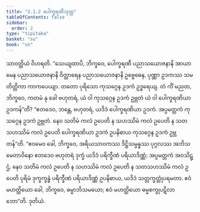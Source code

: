 ```yaml
---
title: "2.1.2 ပေါက္ခရဏီသုတ္တ"
tableOfContents: false
sidebar:
  order: 2
type: "tipitaka"
basket: "su"
book: "sn"
---
```



<DynamicBreadcrumb />

<Division number="75" book="sn" e="ch" v="18" p="290">

<Paragraph number="607" book="sn">
သာဝတ္ထိယံ ဝိဟရတိ. “သေယျထာပိ, ဘိက္ခဝေ, ပေါက္ခရဏီ ပညာသယောဇနာနိ အာယာမေန ပညာသယောဇနာနိ ဝိတ္ထာရေန ပညာသယောဇနာနိ ဥဗ္ဗေဓေန, ပုဏ္ဏာ ဥဒကဿ သမတိတ္တိကာ ကာကပေယျာ. တတော ပုရိသော ကုသဂ္ဂေန ဥဒကံ ဥဒ္ဓရေယျ. တံ ကိံ မညထ, ဘိက္ခဝေ, ကတမံ နု ခေါ ဗဟုတရံ, ယံ ဝါ ကုသဂ္ဂေန ဥဒကံ ဥဗ္ဘတံ ယံ ဝါ ပေါက္ခရဏိယာ ဥဒကန်”တိ?
</Paragraph>

<Paragraph number="608" book="sn">
“ဧတဒေဝ, ဘန္တေ, ဗဟုတရံ, ယဒိဒံ ပေါက္ခရဏိယာ ဥဒကံ. အပ္ပမတ္တကံ ကုသဂ္ဂေန ဥဒကံ ဥဗ္ဘတံ. နေဝ သတိမံ ကလံ ဥပေတိ န သဟဿိမံ ကလံ ဥပေတိ န သတသဟဿိမံ ကလံ ဥပေတိ ပေါက္ခရဏိယာ ဥဒကံ ဥပနိဓာယ ကုသဂ္ဂေန ဥဒကံ ဥဗ္ဘတန်”တိ.
</Paragraph>

<Paragraph number="609" book="sn">
“ဧဝမေဝ ခေါ, ဘိက္ခဝေ, အရိယသာဝကဿ ဒိဋ္ဌိသမ္ပန္နဿ ပုဂ္ဂလဿ အဘိသမေတာဝိနော ဧတဒေဝ ဗဟုတရံ ဒုက္ခံ ယဒိဒံ ပရိက္ခီဏံ ပရိယာဒိဏ္ဏံ; အပ္ပမတ္တကံ အဝသိဋ္ဌံ. နေဝ သတိမံ ကလံ ဥပေတိ န သဟဿိမံ ကလံ ဥပေတိ န သတသဟဿိမံ ကလံ ဥပေတိ ပုရိမံ ဒုက္ခက္ခန္ဓံ ပရိက္ခီဏံ ပရိယာဒိဏ္ဏံ ဥပနိဓာယ, ယဒိဒံ သတ္တက္ခတ္တုံပရမတာ. ဧဝံ မဟတ္ထိယော ခေါ, ဘိက္ခဝေ, ဓမ္မာဘိသမယော; ဧဝံ မဟတ္ထိယော ဓမ္မစက္ခုပဋိလာဘော”တိ.

</Paragraph>
</Division>

<Paragraph number="610" type="center" book="sn">
ဒုတိယံ.
</Paragraph>